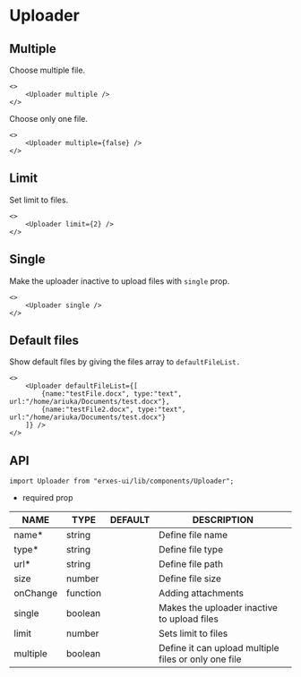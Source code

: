 
<HeroPattern />

# Uploader
## **Multiple**
Choose multiple file.

```tsx
<>
	<Uploader multiple />
</>
```

Choose only one file.

```tsx
<>
	<Uploader multiple={false} />
</>
```

## **Limit**
Set limit to files.

```tsx
<>
	<Uploader limit={2} />
</>

```

## **Single**
Make the uploader inactive to upload files with `single` prop.

```tsx
<>
	<Uploader single />
</>
```

## **Default files**
Show default files by giving the files array to `defaultFileList.`

```tsx
<>
	<Uploader defaultFileList={[
		{name:"testFile.docx", type:"text", url:"/home/ariuka/Documents/test.docx"},
		{name:"testFile2.docx", type:"text", url:"/home/ariuka/Documents/test.docx"}
	]} />
</>
```

## **API**

```tsx
import Uploader from "erxes-ui/lib/components/Uploader";
```
* required prop

| NAME | TYPE | DEFAULT | DESCRIPTION |
| ---| --- | ---| --- |
| name*	 | string |  | Define file name |
| type*	 | string |  | Define file type |
| url*	 | string| | Define file path |
| size | number |  | Define file size |
| onChange | function |  | Adding attachments |
| single | boolean |  | Makes the uploader inactive to upload files |
| limit | number |  | Sets limit to files |
| multiple | boolean |  | Define it can upload multiple files or only one file |

